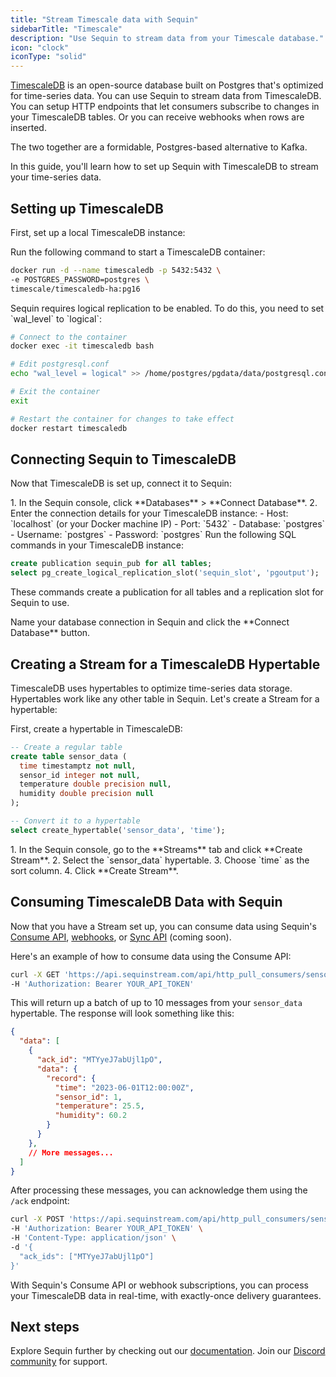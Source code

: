 ```yaml
---
title: "Stream Timescale data with Sequin"
sidebarTitle: "Timescale"
description: "Use Sequin to stream data from your Timescale database."
icon: "clock"
iconType: "solid"
---
```


[TimescaleDB](https://www.timescale.com/) is an open-source database built on Postgres that's optimized for time-series data. You can use Sequin to stream data from TimescaleDB. You can setup HTTP endpoints that let consumers subscribe to changes in your TimescaleDB tables. Or you can receive webhooks when rows are inserted.

The two together are a formidable, Postgres-based alternative to Kafka.

In this guide, you'll learn how to set up Sequin with TimescaleDB to stream your time-series data.

## Setting up TimescaleDB

First, set up a local TimescaleDB instance:

<Steps>
<Step title="Start TimescaleDB container">
Run the following command to start a TimescaleDB container:

```bash
docker run -d --name timescaledb -p 5432:5432 \
-e POSTGRES_PASSWORD=postgres \
timescale/timescaledb-ha:pg16
```
</Step>

<Step title="Configure WAL level">
Sequin requires logical replication to be enabled. To do this, you need to set `wal_level` to `logical`:

```bash
# Connect to the container
docker exec -it timescaledb bash

# Edit postgresql.conf
echo "wal_level = logical" >> /home/postgres/pgdata/data/postgresql.conf

# Exit the container
exit

# Restart the container for changes to take effect
docker restart timescaledb
```
</Step>
</Steps>

## Connecting Sequin to TimescaleDB

Now that TimescaleDB is set up, connect it to Sequin:

<Steps>
<Step title="Connect Sequin to your database">
1. In the Sequin console, click **Databases** > **Connect Database**.
2. Enter the connection details for your TimescaleDB instance:
   - Host: `localhost` (or your Docker machine IP)
   - Port: `5432`
   - Database: `postgres`
   - Username: `postgres`
   - Password: `postgres`
</Step>

<Step title="Create publication and replication slot">
Run the following SQL commands in your TimescaleDB instance:

```sql
create publication sequin_pub for all tables;
select pg_create_logical_replication_slot('sequin_slot', 'pgoutput');
```

These commands create a publication for all tables and a replication slot for Sequin to use.
</Step>

<Step title="Complete the connection">
Name your database connection in Sequin and click the **Connect Database** button.
</Step>
</Steps>

## Creating a Stream for a TimescaleDB Hypertable

TimescaleDB uses hypertables to optimize time-series data storage. Hypertables work like any other table in Sequin. Let's create a Stream for a hypertable:

<Steps>
<Step title="Create a hypertable">
First, create a hypertable in TimescaleDB:

```sql
-- Create a regular table
create table sensor_data (
  time timestamptz not null,
  sensor_id integer not null,
  temperature double precision null,
  humidity double precision null
);

-- Convert it to a hypertable
select create_hypertable('sensor_data', 'time');
```
</Step>

<Step title="Create a Stream in Sequin">
1. In the Sequin console, go to the **Streams** tab and click **Create Stream**.
2. Select the `sensor_data` hypertable.
3. Choose `time` as the sort column.
4. Click **Create Stream**.
</Step>
</Steps>

## Consuming TimescaleDB Data with Sequin

Now that you have a Stream set up, you can consume data using Sequin's [Consume API](/consume/consume-api/overview), [webhooks](/how-sequin-works#webhooks), or [Sync API](/how-sequin-works#sync-api) (coming soon).

Here's an example of how to consume data using the Consume API:

```bash
curl -X GET 'https://api.sequinstream.com/api/http_pull_consumers/sensor_data_consumer/receive?batch_size=10' \
-H 'Authorization: Bearer YOUR_API_TOKEN'
```

This will return up a batch of up to 10 messages from your `sensor_data` hypertable. The response will look something like this:

```json
{
  "data": [
    {
      "ack_id": "MTYyeJ7abUjl1pO",
      "data": {
        "record": {
          "time": "2023-06-01T12:00:00Z",
          "sensor_id": 1,
          "temperature": 25.5,
          "humidity": 60.2
        }
      }
    },
    // More messages...
  ]
}
```

After processing these messages, you can acknowledge them using the `/ack` endpoint:

```bash
curl -X POST 'https://api.sequinstream.com/api/http_pull_consumers/sensor_data_consumer/ack' \
-H 'Authorization: Bearer YOUR_API_TOKEN' \
-H 'Content-Type: application/json' \
-d '{
  "ack_ids": ["MTYyeJ7abUjl1pO"]
}'
```

With Sequin's Consume API or webhook subscriptions, you can process your TimescaleDB data in real-time, with exactly-once delivery guarantees.

## Next steps

Explore Sequin further by checking out our [documentation](/how-sequin-works). Join our [Discord community](https://discord.gg/BV8wFXvNtY) for support.